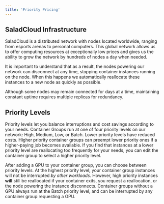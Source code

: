 ```yaml
---
title: 'Priority Pricing'
---
```


## SaladCloud Infrastructure

SaladCloud is a distributed network with nodes located worldwide, ranging from esports arenas to personal computers.
This global network allows us to offer computing resources at exceptionally low prices and gives us the ability to grow
the network by hundreds of nodes a day when needed.

It is important to understand that as a result, the nodes powering our network can disconnect at any time, stopping
container instances running on the node. When this happens we automatically reallocate these instances to a new node as
quickly as possible.

Although some nodes may remain connected for days at a time, maintaining constant uptime requires multiple replicas for
redundancy.

## Priority Levels

Priority levels let you balance interruptions and cost savings according to your needs. Container Groups run at one of
four priority levels on our network: High, Medium, Low, or Batch. Lower priority levels have reduced costs. Higher
priority container groups can preempt lower priority ones if a higher-paying job becomes available. If you find that
instances at a lower priority level are reallocating too frequently for your needs, you can edit the container group to
select a higher priority level.

After adding a GPU to your container group, you can choose between priority levels. At the highest priority level, your
container group instances will not be interrupted _by other workloads_. However, high priority instances **will** still
be reallocated if your container exits, you request a reallocation, or the node powering the instance disconnects.
Container groups without a GPU always run at the Batch priority level, and can be interrupted by any container group
requesting a GPU.
